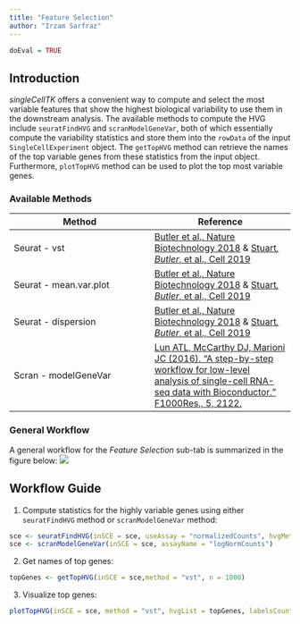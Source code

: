 ```yaml
---
title: "Feature Selection"
author: "Irzam Sarfraz"
---
```

```r
doEval = TRUE
```
## Introduction
*singleCellTK* offers a convenient way to compute and select the most variable features 
that show the highest biological variability to use them in the downstream 
analysis. The available methods to compute the HVG include `seuratFindHVG` and
`scranModelGeneVar`, both of which essentially compute the variability statistics
and store them into the `rowData` of the input `SingleCellExperiment` object.
The `getTopHVG` method can retrieve the names of the top variable genes from
these statistics from the input object. Furthermore, `plotTopHVG` method can be
used to plot the top most variable genes.

### Available Methods
|Method|Reference|
|---|---|
|Seurat - vst|[Butler et al., Nature Biotechnology 2018](https://www.nature.com/articles/nbt.4096) & [Stuart*, Butler*, et al., Cell 2019](https://www.cell.com/cell/fulltext/S0092-8674(19)30559-8)|
|Seurat - mean.var.plot|[Butler et al., Nature Biotechnology 2018](https://www.nature.com/articles/nbt.4096) & [Stuart*, Butler*, et al., Cell 2019](https://www.cell.com/cell/fulltext/S0092-8674(19)30559-8)|
|Seurat - dispersion|[Butler et al., Nature Biotechnology 2018](https://www.nature.com/articles/nbt.4096) & [Stuart*, Butler*, et al., Cell 2019](https://www.cell.com/cell/fulltext/S0092-8674(19)30559-8)|
|Scran - modelGeneVar|[Lun ATL, McCarthy DJ, Marioni JC (2016). “A step-by-step workflow for low-level analysis of single-cell RNA-seq data with Bioconductor.” F1000Res., 5, 2122.](https://doi.org/10.12688/f1000research.9501.2)| 

### General Workflow
A general workflow for the *Feature Selection* sub-tab is summarized in the figure below:
![](ui_screenshots/feature_selection/FS_workflow.png)

## Workflow Guide

1. Compute statistics for the highly variable genes using either `seuratFindHVG` method or `scranModelGeneVar` method:
```r
sce <- seuratFindHVG(inSCE = sce, useAssay = "normalizedCounts", hvgMethod = "vst", hvgNumber = 2000)
sce <- scranModelGeneVar(inSCE = sce, assayName = "logNormCounts")
```

2. Get names of top genes:
```r
topGenes <- getTopHVG(inSCE = sce,method = "vst", n = 1000)
```

3. Visualize top genes:
```r
plotTopHVG(inSCE = sce, method = "vst", hvgList = topGenes, labelsCount = 10)
```